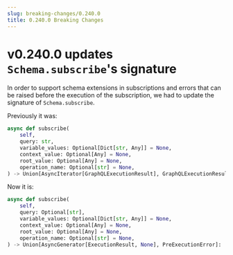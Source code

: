 ```yaml
---
slug: breaking-changes/0.240.0
title: 0.240.0 Breaking Changes
---
```


# v0.240.0 updates `Schema.subscribe`'s signature

In order to support schema extensions in subscriptions and errors that can be
raised before the execution of the subscription, we had to update the signature
of `Schema.subscribe`.

Previously it was:

```python
async def subscribe(
    self,
    query: str,
    variable_values: Optional[Dict[str, Any]] = None,
    context_value: Optional[Any] = None,
    root_value: Optional[Any] = None,
    operation_name: Optional[str] = None,
) -> Union[AsyncIterator[GraphQLExecutionResult], GraphQLExecutionResult]:
```

Now it is:

```python
async def subscribe(
    self,
    query: Optional[str],
    variable_values: Optional[Dict[str, Any]] = None,
    context_value: Optional[Any] = None,
    root_value: Optional[Any] = None,
    operation_name: Optional[str] = None,
) -> Union[AsyncGenerator[ExecutionResult, None], PreExecutionError]:
```
